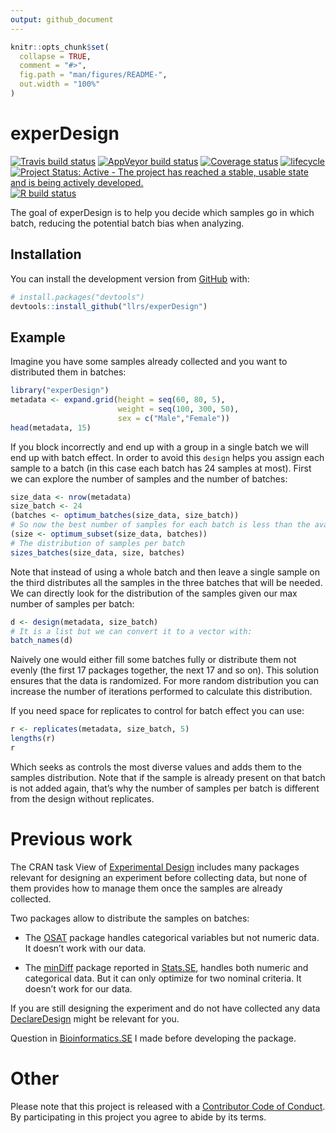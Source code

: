 ```yaml
---
output: github_document
---
```


<!-- README.md is generated from README.Rmd. Please edit that file -->

```r
knitr::opts_chunk$set(
  collapse = TRUE,
  comment = "#>",
  fig.path = "man/figures/README-",
  out.width = "100%"
)
```
# experDesign

<!-- badges: start -->
[![Travis build status](https://travis-ci.org/llrs/experDesign.svg?branch=master)](https://travis-ci.org/llrs/experDesign)
[![AppVeyor build status](https://ci.appveyor.com/api/projects/status/github/llrs/experDesign?branch=master&svg=true)](https://ci.appveyor.com/project/llrs/experDesign)
[![Coverage status](https://codecov.io/gh/llrs/experDesign/branch/master/graph/badge.svg)](https://codecov.io/github/llrs/experDesign?branch=master)
[![lifecycle](https://img.shields.io/badge/lifecycle-experimental-orange.svg)](https://www.tidyverse.org/lifecycle/#experimental)
[![Project Status: Active - The project has reached a stable, usable state and is being actively developed.](https://www.repostatus.org/badges/latest/active.svg)](https://www.repostatus.org/#active)
[![R build status](https://github.com/llrs/experDesign/workflows/R-CMD-check/badge.svg)](https://github.com/llrs/experDesign/actions?workflow=R-CMD-check)
<!-- badges: end -->

The goal of experDesign is to help you decide which samples go in which batch, 
reducing the potential batch bias when analyzing.

## Installation

You can install the development version from [GitHub](https://github.com/) with:

```r
# install.packages("devtools")
devtools::install_github("llrs/experDesign")
```
## Example

Imagine you have some samples already collected and you want to distributed them in batches:
```r
library("experDesign")
metadata <- expand.grid(height = seq(60, 80, 5), 
                        weight = seq(100, 300, 50),
                        sex = c("Male","Female"))
head(metadata, 15)
```

If you block incorrectly and end up with a group in a single batch we will end up with batch effect.
In order to avoid this `design` helps you assign each sample to a batch (in this case each batch has 24 samples at most). First we can explore the number of samples and the number of batches:

```r
size_data <- nrow(metadata)
size_batch <- 24
(batches <- optimum_batches(size_data, size_batch))
# So now the best number of samples for each batch is less than the available
(size <- optimum_subset(size_data, batches))
# The distribution of samples per batch
sizes_batches(size_data, size, batches)
```

Note that instead of using a whole batch and then leave a single sample on the third distributes all the samples in the three batches that will be needed.
We can directly look for the distribution of the samples given our max number of samples per batch:

```r
d <- design(metadata, size_batch)
# It is a list but we can convert it to a vector with:
batch_names(d)
```

Naively one would either fill some batches fully or distribute them not evenly 
(the  first 17 packages together, the next 17 and so on). This solution ensures 
that the data is randomized. For more random distribution you can increase the number of iterations performed to calculate this distribution.

If you need space for replicates to control for batch effect you can use:

```r
r <- replicates(metadata, size_batch, 5)
lengths(r)
r
```

Which seeks as controls the most diverse values and adds them to the samples 
distribution. Note that if the sample is already present on that batch is not added again, that's why the number of samples per batch is different from the design without replicates.

# Previous work

The CRAN task View of [Experimental Design](https://CRAN.R-project.org/view=ExperimentalDesign) includes many packages relevant for designing an experiment before collecting data, but none of them provides how to manage them once the samples are already collected.

Two packages allow to distribute the samples on batches:

- The [OSAT](https://bioconductor.org/packages/OSAT/) package handles categorical 
variables but not numeric data. It doesn't work with our data.

 - The [minDiff](https://github.com/m-Py/minDiff) package reported in [Stats.SE](https://stats.stackexchange.com/a/326015/105234), handles both 
numeric and categorical data. But it can only optimize for two nominal criteria.
It doesn't work for our data.

If you are still designing the experiment and do not have collected any data [DeclareDesign](https://cran.r-project.org/package=DeclareDesign) might be relevant for you.

Question in [Bioinformatics.SE](https://bioinformatics.stackexchange.com/q/4765/48) I made before developing the package.

# Other

Please note that this project is released with a [Contributor Code of Conduct](https://llrs.github.io/experDesign/CODE_OF_CONDUCT.html).
By participating in this project you agree to abide by its terms.
